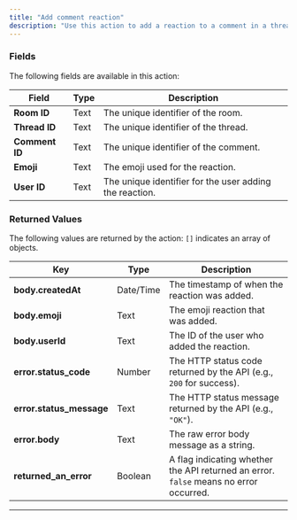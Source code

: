 ```yaml
---
title: "Add comment reaction"
description: "Use this action to add a reaction to a comment in a thread."
---
```



<liveblocksPlus feature="action" />

### Fields

The following fields are available in this action:

| **Field**      | **Type** | **Description**                                         |
| -------------- | -------- | ------------------------------------------------------- |
| **Room ID**    | Text     | The unique identifier of the room.                      |
| **Thread ID**  | Text     | The unique identifier of the thread.                    |
| **Comment ID** | Text     | The unique identifier of the comment.                   |
| **Emoji**      | Text     | The emoji used for the reaction.                        |
| **User ID**    | Text     | The unique identifier for the user adding the reaction. |

### Returned Values

The following values are returned by the action: `[]` indicates an array of objects.

| **Key**                  | **Type**  | **Description**                                                                       |
| ------------------------ | --------- | ------------------------------------------------------------------------------------- |
| **body.createdAt**       | Date/Time | The timestamp of when the reaction was added.                                         |
| **body.emoji**           | Text      | The emoji reaction that was added.                                                    |
| **body.userId**          | Text      | The ID of the user who added the reaction.                                            |
| **error.status_code**    | Number    | The HTTP status code returned by the API (e.g., `200` for success).                   |
| **error.status_message** | Text      | The HTTP status message returned by the API (e.g., `"OK"`).                           |
| **error.body**           | Text      | The raw error body message as a string.                                               |
| **returned_an_error**    | Boolean   | A flag indicating whether the API returned an error. `false` means no error occurred. |

---

<liveblocksFooter />
